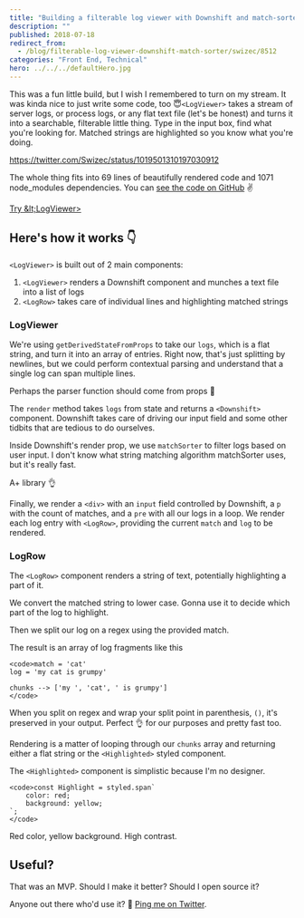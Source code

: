 ```yaml
---
title: "Building a filterable log viewer with Downshift and match-sorter"
description: ""
published: 2018-07-18
redirect_from:
  - /blog/filterable-log-viewer-downshift-match-sorter/swizec/8512
categories: "Front End, Technical"
hero: ../../../defaultHero.jpg
---
```


This was a fun little build, but I wish I remembered to turn on my stream. It was kinda nice to just write some code, too 😇`<LogViewer>` takes a stream of server logs, or process logs, or any flat text file (let's be honest) and turns it into a searchable, filterable little thing. Type in the input box, find what you're looking for. Matched strings are highlighted so you know what you're doing.

https://twitter.com/Swizec/status/1019501310197030912

The whole thing fits into 69 lines of beautifully rendered code and 1071 node_modules dependencies. You can [see the code on GitHub](https://github.com/Swizec/log-viewer) ✌️

[Try &amp;lt;LogViewer>](https://dist-thnnqblnuk.now.sh/)

## Here's how it works 👇

`<LogViewer>` is built out of 2 main components:

1.  `<LogViewer>` renders a Downshift component and munches a text file into a list of logs
2.  `<LogRow>` takes care of individual lines and highlighting matched strings

### LogViewer

We're using `getDerivedStateFromProps` to take our `logs`, which is a flat string, and turn it into an array of entries. Right now, that's just splitting by newlines, but we could perform contextual parsing and understand that a single log can span multiple lines.

Perhaps the parser function should come from props 🤔

The `render` method takes `logs` from state and returns a `<Downshift>` component. Downshift takes care of driving our input field and some other tidbits that are tedious to do ourselves.

Inside Downshift's render prop, we use `matchSorter` to filter logs based on user input. I don't know what string matching algorithm matchSorter uses, but it's really fast.

A+ library 👌

Finally, we render a `<div>` with an `input` field controlled by Downshift, a `p` with the count of matches, and a `pre` with all our logs in a loop. We render each log entry with `<LogRow>`, providing the current `match` and `log` to be rendered.

### LogRow

The `<LogRow>` component renders a string of text, potentially highlighting a part of it.

We convert the matched string to lower case. Gonna use it to decide which part of the log to highlight.

Then we split our log on a regex using the provided match.

The result is an array of log fragments like this

```undefined
<code>match = 'cat'
log = 'my cat is grumpy'

chunks --> ['my ', 'cat', ' is grumpy']
</code>
```

When you split on regex and wrap your split point in parenthesis, `()`, it's preserved in your output. Perfect 👌 for our purposes and pretty fast too.

Rendering is a matter of looping through our `chunks` array and returning either a flat string or the `<Highlighted>` styled component.

The `<Highlighted>` component is simplistic because I'm no designer.

```undefined
<code>const Highlight = styled.span`
    color: red;
    background: yellow;
`;
</code>
```

Red color, yellow background. High contrast.

## Useful?

That was an MVP. Should I make it better? Should I open source it?

Anyone out there who'd use it? 🤨 [Ping me on Twitter](http://twitter.com/swizec).
